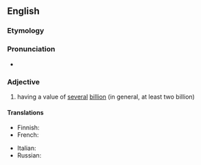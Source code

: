 {{also|multi-billion}}
==English==

===Etymology===
{{prefix|multi|billion|lang=en}}

===Pronunciation===
* {{IPA|/ˌmʌltiˈbɪljən/|lang=en}}

===Adjective===
{{head|en|adjective}}

# having a value of [[several]] [[billion]] (in general, at least two billion)

====Translations====
{{trans-top|having a value of several billion}}
* Finnish: {{t|fi|monimiljardinen}}
* French: {{t+|fr|multimilliard}}
{{trans-mid}}
* Italian: {{t|it|multimiliardo}}
* Russian: {{t+|ru|многомиллиа́рдный}}
{{trans-bottom}}